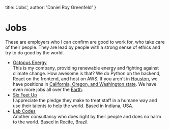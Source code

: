 
  title: 'Jobs',
  author: 'Daniel Roy Greenfeld'
}

# Jobs

These are employers who I can confirm are good to work for, who take care of their people. They are lead by people with a strong sense of ethics and try to do good by the world.

- [Octopus Energy](https://jobs.lever.co/octoenergy?location=Houston)<br />This is my company, providing renewable energy and fighting against climate change. How awesome is that? We do Python on the backend, React on the frontend, and host on AWS. If you aren't in [Houston](https://jobs.lever.co/octoenergy?location=Houston%2C%20TX), we have positions in [California, Oregon, and Washington state](https://jobs.lever.co/octoenergy?location=California%20%2F%20Oregon%20%2F%20Washington). We have even more jobs all over the [Earth](https://octopus.energy/kraken-tech-careers/).
- [Six Feet Up](https://sixfeetup.com/company/careers)<br />I appreciate the pledge they make to treat staff in a humane way and use their talents to help the world. Based in Indiana, USA.
- [Lab Codes](https://labcodes.com.br/careers)<br />Another consultancy who does right by their people and does no harm to the world. Based in Recife, Brazil.


